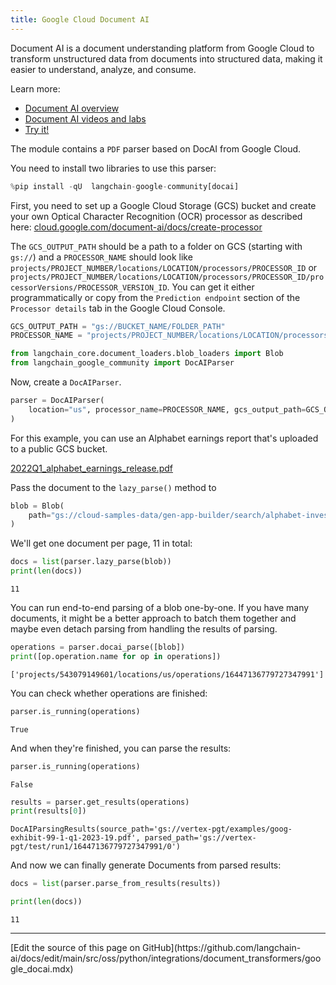 ```yaml
---
title: Google Cloud Document AI
---
```


Document AI is a document understanding platform from Google Cloud to transform unstructured data from documents into structured data, making it easier to understand, analyze, and consume.

Learn more:

- [Document AI overview](https://cloud.google.com/document-ai/docs/overview)
- [Document AI videos and labs](https://cloud.google.com/document-ai/docs/videos)
- [Try it!](https://cloud.google.com/document-ai/docs/drag-and-drop)

The module contains a `PDF` parser based on DocAI from Google Cloud.

You need to install two libraries to use this parser:

```python
%pip install -qU  langchain-google-community[docai]
```

First, you need to set up a Google Cloud Storage (GCS) bucket and create your own Optical Character Recognition (OCR) processor as described here: [cloud.google.com/document-ai/docs/create-processor](https://cloud.google.com/document-ai/docs/create-processor)

The `GCS_OUTPUT_PATH` should be a path to a folder on GCS (starting with `gs://`) and a `PROCESSOR_NAME` should look like `projects/PROJECT_NUMBER/locations/LOCATION/processors/PROCESSOR_ID` or `projects/PROJECT_NUMBER/locations/LOCATION/processors/PROCESSOR_ID/processorVersions/PROCESSOR_VERSION_ID`. You can get it either programmatically or copy from the `Prediction endpoint` section of the `Processor details` tab in the Google Cloud Console.

```python
GCS_OUTPUT_PATH = "gs://BUCKET_NAME/FOLDER_PATH"
PROCESSOR_NAME = "projects/PROJECT_NUMBER/locations/LOCATION/processors/PROCESSOR_ID"
```

```python
from langchain_core.document_loaders.blob_loaders import Blob
from langchain_google_community import DocAIParser
```

Now, create a `DocAIParser`.

```python
parser = DocAIParser(
    location="us", processor_name=PROCESSOR_NAME, gcs_output_path=GCS_OUTPUT_PATH
)
```

For this example, you can use an Alphabet earnings report that's uploaded to a public GCS bucket.

[2022Q1_alphabet_earnings_release.pdf](https://storage.googleapis.com/cloud-samples-data/gen-app-builder/search/alphabet-investor-pdfs/2022Q1_alphabet_earnings_release.pdf)

Pass the document to the `lazy_parse()` method to

```python
blob = Blob(
    path="gs://cloud-samples-data/gen-app-builder/search/alphabet-investor-pdfs/2022Q1_alphabet_earnings_release.pdf"
)
```

We'll get one document per page, 11 in total:

```python
docs = list(parser.lazy_parse(blob))
print(len(docs))
```

```output
11
```

You can run end-to-end parsing of a blob one-by-one. If you have many documents, it might be a better approach to batch them together and maybe even detach parsing from handling the results of parsing.

```python
operations = parser.docai_parse([blob])
print([op.operation.name for op in operations])
```

```output
['projects/543079149601/locations/us/operations/16447136779727347991']
```

You can check whether operations are finished:

```python
parser.is_running(operations)
```

```output
True
```

And when they're finished, you can parse the results:

```python
parser.is_running(operations)
```

```output
False
```

```python
results = parser.get_results(operations)
print(results[0])
```

```output
DocAIParsingResults(source_path='gs://vertex-pgt/examples/goog-exhibit-99-1-q1-2023-19.pdf', parsed_path='gs://vertex-pgt/test/run1/16447136779727347991/0')
```

And now we can finally generate Documents from parsed results:

```python
docs = list(parser.parse_from_results(results))
```

```python
print(len(docs))
```

```output
11
```

---

<Callout icon="pen-to-square" iconType="regular">
  [Edit the source of this page on GitHub](https://github.com/langchain-ai/docs/edit/main/src/oss/python/integrations/document_transformers/google_docai.mdx)
</Callout>
